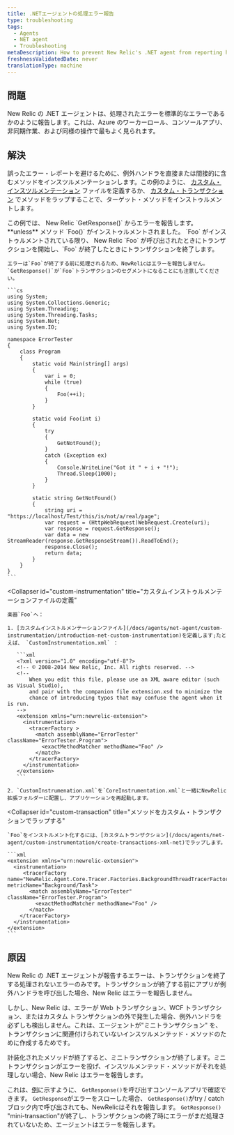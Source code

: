 ```yaml
---
title: .NETエージェントの処理エラー報告
type: troubleshooting
tags:
  - Agents
  - NET agent
  - Troubleshooting
metaDescription: How to prevent New Relic's .NET agent from reporting handled errors as though they are standard errors.
freshnessValidatedDate: never
translationType: machine
---
```


## 問題

New Relic の .NET エージェントは、処理されたエラーを標準的なエラーであるかのように報告します。これは、Azure のワーカーロール、コンソールアプリ、非同期作業、および同様の操作で最もよく見られます。

## 解決

誤ったエラー・レポートを避けるために、例外ハンドラを直接または間接的に含むメソッドをインスツルメンテーションします。この例のように、 [カスタム・インスツルメンテーション](/docs/agents/net-agent/custom-instrumentation/introduction-net-custom-instrumentation) ファイルを定義するか、 [カスタム・トランザクション](/docs/agents/net-agent/custom-instrumentation/create-transactions-xml-net) でメソッドをラップすることで、ターゲット・メソッドをインストゥルメントします。

<CollapserGroup>
  <Collapser
    id="get-response-block"
    title="GetResponse()がエラーになる"
  >
    この例では、 New Relic `GetResponse()` からエラーを報告します。<DNT>**unless**</DNT> メソッド `Foo()` がインストゥルメントされました。 `Foo` がインストゥルメントされている限り、 New Relic `Foo` が呼び出されたときにトランザクションを開始し、`Foo` が終了したときにトランザクションを終了します。

    エラーは`Foo`が終了する前に処理されるため、NewRelicはエラーを報告しません。 `GetResponse()`が`Foo`トランザクションのセグメントになることにも注意してください。

    ```cs
    using System;
    using System.Collections.Generic;
    using System.Threading;
    using System.Threading.Tasks;
    using System.Net;
    using System.IO;

    namespace ErrorTester
    {
        class Program
        {
            static void Main(string[] args)
            {
                var i = 0;
                while (true)
                {
                    Foo(++i);
                }
            }

            static void Foo(int i)
            {
                try
                {
                    GetNotFound();
                }
                catch (Exception ex)
                {
                    Console.WriteLine("Got it " + i + "!");
                    Thread.Sleep(1000);
                }
            }

            static string GetNotFound()
            {
                string uri = "https://localhost/Test/this/is/not/a/real/page";
                var request = (HttpWebRequest)WebRequest.Create(uri);
                var response = request.GetResponse();
                var data = new StreamReader(response.GetResponseStream()).ReadToEnd();
                response.Close();
                return data;
            }
        }
    }
    ```
  </Collapser>

  <Collapser
    id="custom-instrumentation"
    title="カスタムインストゥルメンテーションファイルの定義"
  >
    楽器`Foo`へ：

    1. [カスタムインストルメンテーションファイル](/docs/agents/net-agent/custom-instrumentation/introduction-net-custom-instrumentation)を定義します;たとえば、 `CustomInstrumentation.xml` ：

       ```xml
       <?xml version="1.0" encoding="utf-8"?>
       <!-- © 2008-2014 New Relic, Inc. All rights reserved. -->
       <!--
           When you edit this file, please use an XML aware editor (such as Visual Studio),
           and pair with the companion file extension.xsd to minimize the
           chance of introducing typos that may confuse the agent when it is run.
       -->
       <extension xmlns="urn:newrelic-extension">
         <instrumentation>
           <tracerFactory >
             <match assemblyName="ErrorTester" className="ErrorTester.Program">
               <exactMethodMatcher methodName="Foo" /> 
             </match>
           </tracerFactory>
         </instrumentation>
       </extension>
       ```

    2. `CustomInstrumenation.xml`を`CoreInstrumentation.xml`と一緒にNewRelic拡張フォルダーに配置し、アプリケーションを再起動します。
  </Collapser>

  <Collapser
    id="custom-transaction"
    title="メソッドをカスタム・トランザクションでラップする"
  >
    `Foo`をインストルメント化するには、[カスタムトランザクション](/docs/agents/net-agent/custom-instrumentation/create-transactions-xml-net)でラップします。

    ```xml
    <extension xmlns="urn:newrelic-extension">
      <instrumentation>
         <tracerFactory name="NewRelic.Agent.Core.Tracer.Factories.BackgroundThreadTracerFactory" metricName="Background/Task">
           <match assemblyName="ErrorTester" className="ErrorTester.Program">
             <exactMethodMatcher methodName="Foo" />
           </match>
        </tracerFactory>
      </instrumentation>
    </extension>
    ```
  </Collapser>
</CollapserGroup>

## 原因

New Relic の .NET エージェントが報告するエラーは、トランザクションを終了する処理されないエラーのみです。トランザクションが終了する前にアプリが例外ハンドラを呼び出した場合、New Relic はエラーを報告しません。

しかし、New Relic は、エラーが Web トランザクション、WCF トランザクション、またはカスタム トランザクションの外で発生した場合、例外ハンドラを必ずしも検出しません。これは、エージェントが"ミニトランザクション" を、トランザクションに関連付けられていないインスツルメンテッド・メソッドのために作成するためです。

計装化されたメソッドが終了すると、ミニトランザクションが終了します。ミニトランザクションがエラーを投げ、インスツルメンテッド・メソッドがそれを処理しない場合、New Relic はエラーを報告します。

これは、[例](#get-response-block)に示すように、 `GetResponse()`を呼び出すコンソールアプリで確認できます。 `GetResponse`がエラーをスローした場合、 `GetResponse()`がtry / catchブロック内で呼び出されても、NewRelicはそれを報告します。 `GetResponse()` "mini-transaction"が終了し、トランザクションの終了時にエラーがまだ処理されていないため、エージェントはエラーを報告します。
